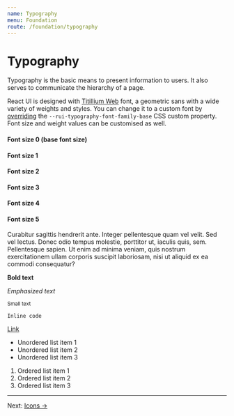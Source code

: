 ```yaml
---
name: Typography
menu: Foundation
route: /foundation/typography
---
```


# Typography


Typography is the basic means to present information to users. It also serves to
communicate the hierarchy of a page.

React UI is designed with
[Titillium Web](https://fonts.google.com/specimen/Titillium+Web) font,
a geometric sans with a wide variety of weights and styles. You can change it to
a custom font by [overriding](/customize/theming) the
`--rui-typography-font-family-base` CSS custom property. Font size and weight
values can be customised as well.

<Playground>
  <h4 className="typography-size-0">Font size 0 (base font size)</h4>
  <h4 className="typography-size-1">Font size 1</h4>
  <h4 className="typography-size-2">Font size 2</h4>
  <h4 className="typography-size-3">Font size 3</h4>
  <h4 className="typography-size-4">Font size 4</h4>
  <h4 className="typography-size-5">Font size 5</h4>
  <p>
    Curabitur sagittis hendrerit ante. Integer pellentesque quam vel velit. Sed
    vel lectus. Donec odio tempus molestie, porttitor ut, iaculis quis, sem.
    Pellentesque sapien. Ut enim ad minima veniam, quis nostrum exercitationem
    ullam corporis suscipit laboriosam, nisi ut aliquid ex ea commodi
    consequatur?
  </p>
  <p>
    <strong>Bold text</strong>
  </p>
  <p>
    <em>Emphasized text</em>
  </p>
  <p>
    <small>Small text</small>
  </p>
  <p>
    <code>Inline code</code>
  </p>
  <p>
    <a href="/">Link</a>
  </p>
  <ul>
    <li>Unordered list item 1</li>
    <li>Unordered list item 2</li>
    <li>Unordered list item 3</li>
  </ul>
  <ol>
    <li>Ordered list item 1</li>
    <li>Ordered list item 2</li>
    <li>Ordered list item 3</li>
  </ol>
</Playground>

---

Next: [Icons →](/foundation/icons)
